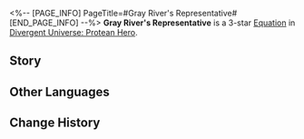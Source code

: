 <%-- [PAGE_INFO]
PageTitle=#Gray River's Representative#
[END_PAGE_INFO] --%>
{{Equation Infobox
|period   = Protean Hero
|rarity   = 3
|path1    = The Hunt*6
|path2    = Nihility*4
|effect   = After every {{Color|h|10}} stack(s) of "{{Trait|Critical Boost}}" obtained by all allies or after defeating any enemy target, fires {{Color|h|10}} Lux Arrow(s) to attack random enemy targets. Each Lux Arrow deals Wind DMG equal to {{Color|h|300%}} {{Trait|base DMG}}. Each Lux Arrow will cause "{{Trait|Murmur}}" to deal DMG equal to {{Color|h|30%}} of the original DMG, and cause "{{Trait|Murmur}}" to gain Charge equal to {{Color|h|20%}} of the total sum of ally characters' ATK.
|mentions = Thanatos
}}
'''Gray River's Representative''' is a 3-star [[Divergent Universe: Protean Hero/Equatoins|Equation]] in [[Divergent Universe: Protean Hero]].

==Story==
{{Description|Have a drink, one-eyed fellow.<br />My last client bore a striking resemblance to you.<br />That one looted a neighboring village,<br />Emptied their money bags, and left severed heads in return.<br />And the red-haired noble, he humiliated a young man,<br />Comparing him to an animal lower than a rat.<br />There's surely a berth reserved for him on the longship of the Hand of Shadow.<br />As long as you're willing to pay the price,<br />I can slowly hang the unforgivable villain with a rope<br />Or use a short sword to fell a great hero.<br />My predecessors used to say this trade<br />Is like swimming in the river of the Hand of Shadow.<br />Terrifying, isn't it? But if it's not in these bleak times,<br />Who would want to do this accursed job?}}
<!--
==Gameplay Notes==
* 
-->
==Other Languages==
{{Other Languages
|en   = Gray River's Representative
|zhs  = 灰河代理
|zht  = 灰河代理
|ja   = {{Rubi|暗澹|あんたん}}たる{{Rubi|河|かわ}}の{{Rubi|代理人|だいりにん}}
|ko   = 잿빛 강의 대리인
|es   = Representante del río ceniciento
|fr   = Agent de la rivière grise
|ru   = Представитель серой реки
|th   = ตัวแทนแม่น้ำสีเทา
|vi   = Đại Diện Dòng Sông Xám
|de   = Vertreter des grauen Flusses
|id   = Gray River's Representative
|pt   = Representante do Rio Cinzento
}}

==Change History==
{{Change History|3.1}}